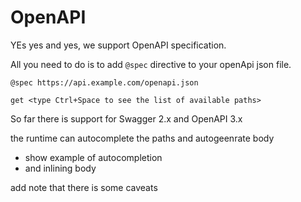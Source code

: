 # OpenAPI
 
YEs yes and yes, we support OpenAPI specification.

All you need to do is to add `@spec` directive to your openApi json file.

```httl
@spec https://api.example.com/openapi.json

get <type Ctrl+Space to see the list of available paths>
```

So far there is support for Swagger 2.x and OpenAPI 3.x

the runtime can autocomplete the paths and autogeenrate body

* show example of autocompletion 
* and inlining body

add note that there is some caveats 